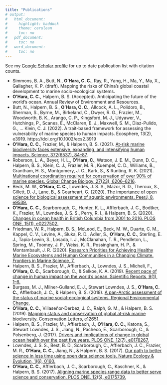```yaml
---
title: "Publications"
# output:
#   html_document:
#     highlight: haddock
#     theme: cerulean
#     toc: no
#   pdf_document:
#     toc: no
#   word_document:
#     toc: no
---
```


See my [Google Scholar profile](https://scholar.google.com/citations?user=W8mU7s8AAAAJ&hl=en) for up to date publication list with citation counts.

* Simmons, B. A., Butt, N., __O’Hara, C. C.__, Ray, R., Yang, H., Ma, Y., Ma, X., Gallagher, K. P. (draft).  Mapping the risks of China’s global coastal development to marine socio-ecological systems.
* __O'Hara, C. C.__, Halpern, B. S. (Accepted). Anticipating the future of the world's ocean. Annual Review of Environment and Resources.
* Butt, N., Halpern, B. S., __O’Hara, C. C.__, Allcock, A. L., Polidoro, B., Sherman, S., Byrne, M., Birkeland, C., Dwyer, R. G., Frazier, M., Woodworth, B. K., Arango, C. P., Kingsford, M. J., Udyawer, V., Hutchings, P., Scanes, E., McClaren, E. J., Maxwell, S. M., Diaz-Pulido, G., … Klein, C. J. (2022). A trait-based framework for assessing the vulnerability of marine species to human impacts. Ecosphere, 13(2), e3919. https://doi.org/10.1002/ecs2.3919
* __O’Hara, C. C.__, Frazier, M., & Halpern, B. S. (2021). [At-risk marine biodiversity faces extensive, expanding, and intensifying human impacts. Science, 372(6537), 84–87](https://doi.org/10.1126/science.abe6731). 
* Roberson, L. A., Beyer, H. L., __O’Hara, C.__, Watson, J. E. M., Dunn, D. C., Halpern, B. S., Klein, C. J., Frazier, M. R., Kuempel, C. D., Williams, B., Grantham, H. S., Montgomery, J. C., Kark, S., & Runting, R. K. (2021). [Multinational coordination required for conservation of over 90% of marine species. Global Change Biology, 27(23), 6206–6216](https://doi.org/10.1111/gcb.15844).
* Beck, M. W., __O’Hara, C. C.__, Lowndes, J. S. S., Mazor, R. D., Theroux, S., Gillett, D. J., Lane, B., & Gearheart, G. (2020). [The importance of open science for biological assessment of aquatic environments. PeerJ, 8, e9539.](https://doi.org/10.7717/peerj.9539)
* __O’Hara, C. C.__, Scarborough, C., Hunter, K. L., Afflerbach, J. C., Bodtker, K., Frazier, M., Lowndes, J. S. S., Perry, R. I., & Halpern, B. S. (2020). [Changes in ocean health in British Columbia from 2001 to 2016. PLOS ONE, 15(1), e0227502.](https://doi.org/10.1371/journal.pone.0227502)
* Friedman, W. R., Halpern, B. S., McLeod, E., Beck, M. W., Duarte, C. M., Kappel, C. V., Levine, A., Sluka, R. D., Adler, S., __O’Hara, C. C.__, Sterling, E. J., Tapia-Lewin, S., Losada, I. J., McClanahan, T. R., Pendleton, L., Spring, M., Toomey, J. P., Weiss, K. R., Possingham, H. P., & Montambault, J. R. (2020). [Research Priorities for Achieving Healthy Marine Ecosystems and Human Communities in a Changing Climate. Frontiers in Marine Science, 7.](https://doi.org/10.3389/fmars.2020.00005)
* Halpern, B. S., Frazier, M., Afflerbach, J., Lowndes, J. S., Micheli, F., __O’Hara, C. C.__, Scarborough, C., & Selkoe, K. A. (2019). [Recent pace of change in human impact on the world’s ocean. Scientific Reports, 9(1), 1–8.](https://doi.org/10.1038/s41598-019-47201-9)
* Burgass, M. J., Milner-Gulland, E. J., Stewart Lowndes, J. S., __O’Hara, C. C.__, Afflerbach, J. C., & Halpern, B. S. (2018). [A pan-Arctic assessment of the status of marine social-ecological systems. Regional Environmental Change.](https://doi.org/10.1007/s10113-018-1395-6)
* __O’Hara, C. C.__, Villaseñor‐Derbez, J. C., Ralph, G. M., & Halpern, B. S. (2019). [Mapping status and conservation of global at‐risk marine biodiversity. Conservation Letters, e12651.](https://doi.org/10.1111/conl.12651)
* Halpern, B. S., Frazier, M., Afflerbach, J., __O’Hara, C. C.__, Katona, S., Stewart Lowndes, J. S., Jiang, N., Pacheco, E., Scarborough, C., & Polsenberg, J. (2017). [Drivers and implications of change in global ocean health over the past five years. PLOS ONE, 12(7), e0178267.](https://doi.org/10.1371/journal.pone.0178267)
* Lowndes, J. S. S., Best, B. D., Scarborough, C., Afflerbach, J. C., Frazier, M. R., __O’Hara, C. C.__, Jiang, N., & Halpern, B. S. (2017). [Our path to better science in less time using open data science tools. Nature Ecology & Evolution, 1(6), 0160.](https://doi.org/10.1038/s41559-017-0160)
* __O’Hara, C. C.__, Afflerbach, J. C., Scarborough, C., Kaschner, K., & Halpern, B. S. (2017). [Aligning marine species range data to better serve science and conservation. PLOS ONE, 12(5), e0175739.](https://doi.org/10.1371/journal.pone.0175739)

